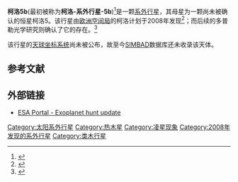 {{Infobox Planet
| bgcolour = #A0B0FF
| image =
| caption =
| name = 柯洛5b
| parent star = yes
| star = 柯洛5
| planet = 
| constell = 
| distance =
| RA = 
| DEC = 
| class = F9V
| discovery = yes
| discovery_ref = 
| discoverer = 柯洛计划
| discovered = 2008年
| discovery_method = 凌星观测法
| semimajor = 
| semiminor = 
| orbital_circ = 
| eccentricity = 
| period = 4地球日
| inclination = 
| long_periastron = 
| time_periastron = 
| semi-amp =
| physical_characteristics = yes
| mean_radius = 1.2倍木星半径
| density = 
| surface_grav = 
| mass = 0.86倍木星质量
| minimum_mass =
| single_temperature = 
| magnitude =
}}

'''柯洛5b'''(最初被称为'''柯洛-系外行星-5b''')<ref>{{cite mailing list
 |url         = http://listes.obs.ujf-grenoble.fr/wws/arc/exoplanets/2009-03/msg00003.html
 |title       = Change in CoRoT planets names
 |author      = Schneider, J.
 |date        = 2009-03-10
 |accessdate  = 2009-03-19
 |mailinglist = Exoplanets
 |deadurl     = yes
 |archiveurl  = https://archive.is/20100118162658/http://listes.obs.ujf-grenoble.fr/wws/arc/exoplanets/2009-03/msg00003.html
 |archivedate = 2010-01-18
}}</ref>是一颗[[系外行星|系外行星]]，其母星为一颗尚未被确认的恒星柯洛5。该行星由[[欧洲空间局|欧洲空间局]]的柯洛计划于2008年发现<ref>{{cite journal 
| author=Baglin ''et al.'' 
| title=CoRoT: Description of the Mission and Early Results
| journal=[[国际天文学联合会|国际天文学联合会]]会议论文集
| volume=4
| issue=
| year=2008
| pages=71-81
| doi=10.1017/S1743921308026252 }}</ref>；而后续的多普勒光学研究则确认了它的存在。<ref name="followup">{{cite web
| title=Radial velocity follow-up for confirmation and characterization of transiting exoplanets
| url=http://arxiv.org/PS_cache/arxiv/pdf/0902/0902.3520v1.pdf
| author=Bouchy ''et al.''
| year=2008
| accessdate=2009-05-04
| archive-date=2020-09-20
| archive-url=https://web.archive.org/web/20200920140747/https://arxiv.org/PS_cache/arxiv/pdf/0902/0902.3520v1.pdf
| dead-url=no
}}</ref>

该行星的[[天球坐标系统|天球坐标系统]]尚未被公布，故至今[[SIMBAD|SIMBAD]]数据库还未收录该天体。

==参考文献==
{{Reflist|2}}

==外部链接==
* [http://www.esa.int/esaCP/SEM9E91YUFF_index_0.html ESA Portal - Exoplanet hunt update] {{Wayback|url=http://www.esa.int/esaCP/SEM9E91YUFF_index_0.html |date=20121018004753 }}

[[Category:太阳系外行星|Category:太阳系外行星]]
[[Category:热木星|Category:热木星]]
[[Category:凌星现象|Category:凌星现象]]
[[Category:2008年发现的系外行星|Category:2008年发现的系外行星]]
[[Category:类木行星|Category:类木行星]]

{{天文小作品}}